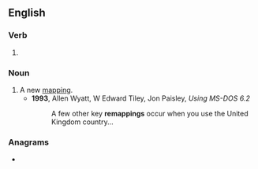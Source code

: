==English==

===Verb===
{{head|en|present participle}}

# {{present participle of|remap|lang=en|nocat=1}}

===Noun===
{{en-noun}}

# A new [[mapping]].
#* '''1993''', Allen Wyatt, W Edward Tiley, Jon Paisley, ''Using MS-DOS 6.2''
#*: A few other key '''remappings''' occur when you use the United Kingdom country...

===Anagrams===
* {{anagrams|en|pampering|preamping}}